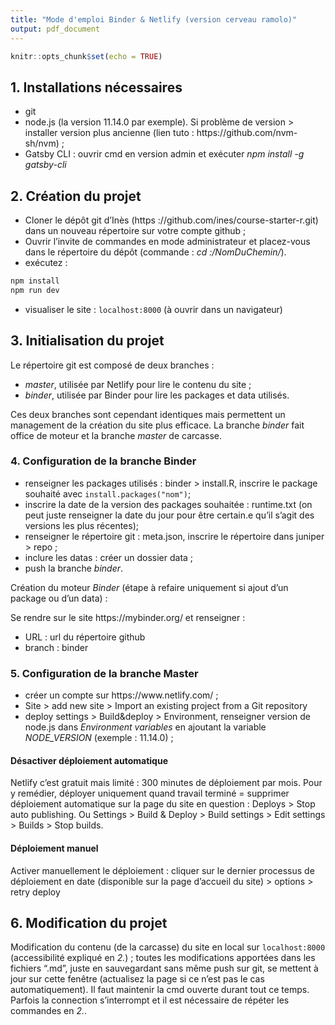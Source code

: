 ```yaml
---
title: "Mode d'emploi Binder & Netlify (version cerveau ramolo)"
output: pdf_document
---
```


```r
knitr::opts_chunk$set(echo = TRUE)
```

## 1. Installations nécessaires

- git
- node.js (la version 11.14.0 par exemple). Si problème de version > installer version plus ancienne (lien tuto : https://github.com/nvm-sh/nvm) ;
- Gatsby CLI : ouvrir cmd en version admin et exécuter _npm install -g gatsby-cli_ 

## 2. Création du projet 

- Cloner le dépôt git d'Inès (https ://github.com/ines/course-starter-r.git) dans un nouveau répertoire sur votre compte github ;
- Ouvrir l'invite de commandes en mode administrateur et placez-vous dans le répertoire du dépôt (commande : _cd :/NomDuChemin/_). 
- exécutez :

```r
npm install                
npm run dev
```
- visualiser le site : `localhost:8000` (à ouvrir dans un navigateur)


## 3. Initialisation du projet 

Le répertoire git est composé de deux branches  :

- *master*, utilisée par Netlify pour lire le contenu du site ;
- *binder*, utilisée par Binder pour lire les packages et data utilisés. 

Ces deux branches sont cependant identiques mais permettent un management de la création du site plus efficace. La branche *binder* fait office de moteur et la branche *master* de carcasse. 

### 4. Configuration de la branche Binder

- renseigner les packages utilisés : binder > install.R, inscrire le package souhaité avec `install.packages("nom")`;
- inscrire la date de la version des packages souhaitée : runtime.txt (on peut juste renseigner la date du jour pour être certain.e qu'il s'agit des versions les plus récentes);
- renseigner le répertoire git : meta.json, inscrire le répertoire dans juniper > repo ; 
- inclure les datas : créer un dossier data ; 
- push la branche *binder*.

Création du moteur _Binder_ (étape à refaire uniquement si ajout d'un package ou d'un data) :

Se rendre sur le site https://mybinder.org/ et renseigner : 

- URL : url du répertoire github
- branch : binder


### 5. Configuration de la branche Master

- créer un compte sur https://www.netlify.com/ ;
- Site > add new site > Import an existing project from a Git repository
- deploy settings > Build&deploy > Environment, renseigner version de node.js dans *Environment variables* en ajoutant la variable _NODE_VERSION_ (exemple : 11.14.0) ;

#### Désactiver déploiement automatique 
Netlify c'est gratuit mais limité : 300 minutes de déploiement par mois. Pour y remédier, déployer uniquement quand travail terminé = supprimer déploiement automatique sur la page du site en question : Deploys > Stop auto publishing. Ou Settings > Build & Deploy > Build settings > Edit settings > Builds > Stop builds.

#### Déploiement manuel
Activer manuellement le déploiement : cliquer sur le dernier processus de déploiement en date (disponible sur la page d'accueil du site) > options > retry deploy

## 6. Modification du projet

Modification du contenu (de la carcasse) du site en local sur `localhost:8000` (accessibilité expliqué en _2._) ; toutes les modifications apportées dans les fichiers ".md", juste en sauvegardant sans même push sur git, se mettent à jour sur cette fenêtre (actualisez la page si ce n'est pas le cas automatiquement). Il faut maintenir la cmd ouverte durant tout ce temps. Parfois la connection s'interrompt et il est nécessaire de répéter les commandes en _2._.


